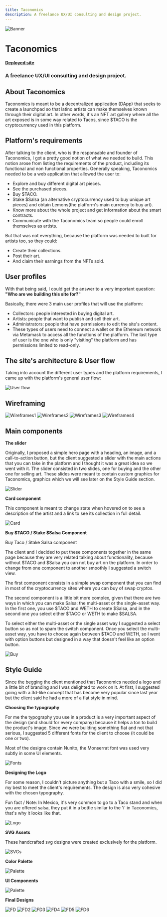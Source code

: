 ```yaml
---
title: Taconomics
description: A freelance UX/UI consulting and design project.
---
```


![Banner](https://i.ibb.co/8XXzhWj/Group-132-3.png)

# Taconomics
#### [Deployed site](https://beta.taconomics.com/)

### A freelance UX/UI consulting and design project.

## About Taconomics
Taconomics is meant to be a decentralized application (DApp) that seeks to create a launchpad so that latino artists can make themselves known through their digital art. In other words, it's an NFT art gallery where all the art exposed is in some way related to Tacos, since $TACO is the cryptocurrency used in this platform.

## Platform's requirements
After talking to the client, who is the responsable and founder of Taconomics, I got a pretty good notion of what we needed to build. This notion arose from listing the requirements of the product, including its functional and non functional properties. Generally speaking, Taconomics needed to be a web application that allowed the user to:

* Explore and buy different digital art pieces.
* See the purchased pieces.
* Buy $TACO.
* Stake $Salsa (an alternative cryptocurrency used to buy unique art pieces) and obtain Lemons(the platform's main currency to buy art).
* Know more about the whole project and get information about the smart contracts.
* Communicate with the Taconomics team so people could enroll themselves as artists.

But that was not everything, because the platform was needed to built for artists too, so they could:

* Create their collections.
* Post their art.
* And claim their earnings from the NFTs sold.

## User profiles

With that being said, I could get the answer to a very important question: **"Who are we building this site for?"**

Basically, there were 3 main user profiles that will use the platform:

* Collectors: people interested in buying digital art.
* Artists: people that want to publish and sell their art.
* Administrators: people that have permissions to edit the site's content.
* These types of users need to connect a wallet on the Ethereum network via Metamask to access all the functions of the platform. The last type of user is the one who is only "visiting" the platform and has permissions limited to read-only.

## The site's architecture & User flow

Taking into account the different user types and the platform requirements, I came up with the platform's general user flow:

![User flow](https://i.ibb.co/tmHBFgc/user-flow.png)

## Wireframing
![Wireframes1](https://i.ibb.co/02mznMX/wireframes.png)
![Wireframes2](https://i.ibb.co/PY1RgR8/wireframes2.png)
![Wireframes3](https://i.ibb.co/dgZgFdm/wireframes3.png)
![Wireframes4](https://i.ibb.co/sqgd5qq/wireframes4.png)

## Main components

**The slider**

Originally, I proposed a simple hero page with a heading, an image, and a call-to-action button, but the client suggested a slider with the main actions that you can take in the platform and I thought it was a great idea so we went with it. The slider consisted in two slides, one for buying and the other one for selling art. These slides were meant to contain custom graphics for Taconomics, graphics which we will see later on the Style Guide section.

![Slider](https://i.ibb.co/KyjrVYW/slider.png)

**Card component**

This component is meant to change state when hovered on to see a description of the artist and a link to see its collection in full detail.

![Card](https://i.ibb.co/4YkDbH6/card.png)

**Buy $TACO / Stake $Salsa Component**

Buy Taco / Stake Salsa component

The client and I decided to put these components together in the same page because they are very related talking about functionality, because without $TACO and $Salsa you can not buy art on the platform. In order to change from one component to another smoothly I suggested a switch view.

The first component consists in a simple swap component that you can find in most of the cryptocurrency sites where you can buy of swap cryptos.

The second component is a little bit more complex, given that there are two ways in which you can make Salsa: the multi-asset or the single-asset way. In the first one, you use $TACO and WETH to create $Salsa, and in the second one you select either $TACO or WETH to make $SALSA.

To select either the multi-asset or the single asset way I suggested a select button so as not to spam the switch component. Once you select the multi-asset way, you have to choose again between $TACO and WETH, so I went with option buttons but designed in a way that doesn't feel like an option button.

![Buy](https://i.ibb.co/brpTk1L/buy.png)

## Style Guide

Since the begging the client mentioned that Taconomics needed a logo and a little bit of branding and I was delighted to work on it. At first, I suggested going with a 3d-like concept that has become very popular since last year but the client said he had a more of a flat style in mind.

**Choosing the typography**

For me the typography you use in a product is a very important aspect of the design (and should for every company) because it helps a ton to build the product's image. Since we were building something flat and not that serious, I suggested 5 different fonts for the client to choose (it could be one or two).

Most of the designs contain Nunito, the Monserrat font was used very subtly in some UI elements.

![Fonts](https://i.ibb.co/VgSJH7n/fonts.png)

**Designing the Logo**

For some reason, I couldn't picture anything but a Taco with a smile, so I did my best to meet the client's requirements. The design is also very cohesive with the chosen typography.

Fun fact / Note: In Mexico, it's very common to go to a Taco stand and when you are offered salsa, they put it in a bottle similar to the 'i' in Taconomics, that's why it looks like that.

![Logo](https://i.ibb.co/B28WLgf/Group-184-1.jpg)

**SVG Assets**

These handcrafted svg designs were created exclusively for the platform.

![SVGs](https://i.ibb.co/JcNvSjK/Group-185.jpg)

**Color Palette**

![Palette](https://i.ibb.co/frhf0Vy/pallete.png)

**UI Components**

![Palette](https://i.ibb.co/wdqzpgt/components.png)

**Final Designs**

![FD](https://i.ibb.co/CK5N4Nt/fd.png)
![FD2](https://i.ibb.co/VY6dR9m/fd2.png)
![FD3](https://i.ibb.co/Qn7mMcz/fd3.png)
![FD4](https://i.ibb.co/jz5XJmv/fd4.png)
![FD5](https://i.ibb.co/h1xVWXK/fd5.png)
![FD6](https://i.ibb.co/2PzJZp8/fd6.png)